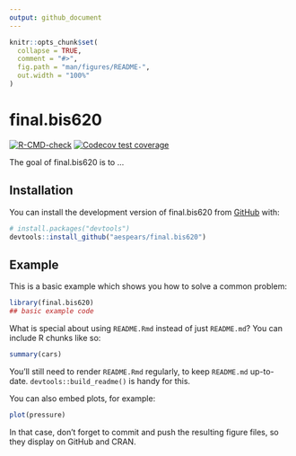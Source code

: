 ```yaml
---
output: github_document
---
```


<!-- README.md is generated from README.Rmd. Please edit that file -->

```r
knitr::opts_chunk$set(
  collapse = TRUE,
  comment = "#>",
  fig.path = "man/figures/README-",
  out.width = "100%"
)
```

# final.bis620

<!-- badges: start -->
[![R-CMD-check](https://github.com/aespears/final.bis620/actions/workflows/R-CMD-check.yaml/badge.svg)](https://github.com/aespears/final.bis620/actions/workflows/R-CMD-check.yaml)
[![Codecov test coverage](https://codecov.io/gh/aespears/final.bis620/branch/main/graph/badge.svg)](https://app.codecov.io/gh/aespears/final.bis620?branch=main)
<!-- badges: end -->

The goal of final.bis620 is to ...

## Installation

You can install the development version of final.bis620 from [GitHub](https://github.com/) with:

``` r
# install.packages("devtools")
devtools::install_github("aespears/final.bis620")
```

## Example

This is a basic example which shows you how to solve a common problem:

```r
library(final.bis620)
## basic example code
```

What is special about using `README.Rmd` instead of just `README.md`? You can include R chunks like so:

```r
summary(cars)
```

You'll still need to render `README.Rmd` regularly, to keep `README.md` up-to-date. `devtools::build_readme()` is handy for this.

You can also embed plots, for example:

```r
plot(pressure)
```

In that case, don't forget to commit and push the resulting figure files, so they display on GitHub and CRAN.
